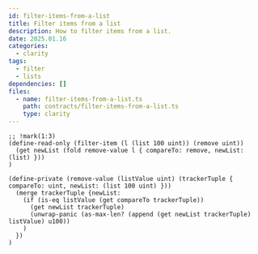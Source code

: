 ```yaml
---
id: filter-items-from-a-list
title: Filter items from a list
description: How to filter items from a list.
date: 2025.01.16
categories:
  - clarity
tags:
  - filter
  - lists
dependencies: []
files:
  - name: filter-items-from-a-list.ts
    path: contracts/filter-items-from-a-list.ts
    type: clarity
---
```


```clarity
;; !mark(1:3)
(define-read-only (filter-item (l (list 100 uint)) (remove uint))
  (get newList (fold remove-value l { compareTo: remove, newList: (list) }))
)

(define-private (remove-value (listValue uint) (trackerTuple { compareTo: uint, newList: (list 100 uint) }))
  (merge trackerTuple {newList:
    (if (is-eq listValue (get compareTo trackerTuple))
      (get newList trackerTuple)
      (unwrap-panic (as-max-len? (append (get newList trackerTuple) listValue) u100))
    )
  })
)
```
